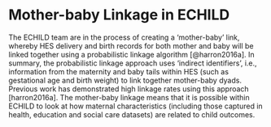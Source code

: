 # Mother-baby Linkage in ECHILD {#sec-mother-baby-linkage}

The ECHILD team are in the process of creating a 'mother-baby' link, whereby HES delivery 
and birth records for both mother and baby will be linked together using a probabilistic 
linkage algorithm [@harron2016a]. In summary, the probabilistic linkage approach uses 'indirect 
identifiers', i.e., information from the maternity and baby tails within HES (such as 
gestational age and birth weight) to link together mother-baby dyads. Previous work has 
demonstrated high linkage rates using this approach [harron2016a]. The mother-baby 
linkage means that it is possible within ECHILD to look at how maternal characteristics 
(including those captured in health, education and social care datasets) are related to 
child outcomes.
